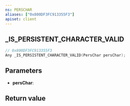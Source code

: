 ```yaml
---
ns: PERSCHAR
aliases: ["0x800DF3FC913355F3"]
apiset: client
---
```

## _IS_PERSISTENT_CHARACTER_VALID

```c
// 0x800DF3FC913355F3
Any _IS_PERSISTENT_CHARACTER_VALID(PersChar persChar);
```


## Parameters
* **persChar**:

## Return value